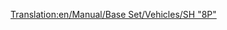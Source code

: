 [[Translation:en/Manual/Base Set/Vehicles/SH "8P"]]
{{pl/pociągi|Image=[[File:en/Sh8p.png]]
|Cost=£25,781 ($51.562)
|Speed=144 km/h (90 mph, 40 m/s)
|Weight=170 t
|Power=1,600 hp (1.193 kW)
|Annual=£2,132 ($4.264)
|Designed=1954
|Lifespan=23
|Capacity=N/A
|Description=Najszybsza, najmocniejsza (i najdroższa) lokomotywa parowa w TTD Temperate. Nostalgicy Steam mogą niechętnie aktualizować tę wersję...
|Real-life=Co dziwne, ta lokomotywa oparta jest na zasadzie jednorazowej <small>''(one-off)''</small> [https://www.wikipedia.org/wiki/BR Standard Class 8 British Railways Standard Class 8 "Duke of Gloucester"].
}}
